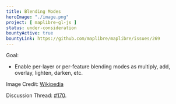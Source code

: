 ```yaml
---
title: Blending Modes
heroImage: "./image.png"
project: [ maplibre-gl-js ]
status: under-consideration
bountyActive: true
bountyLink: https://github.com/maplibre/maplibre/issues/269
---
```


Goal:

- Enable per-layer or per-feature blending modes as multiply, add, overlay, lighten, darken, etc.

Image Credit: <a href="https://upload.wikimedia.org/wikipedia/commons/7/77/Hue_alpha_falloff.svg">Wikipedia</a>

Discussion Thread: [#170](https://github.com/maplibre/maplibre/discussions/170).
